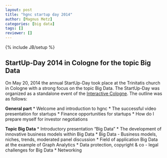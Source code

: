 ```yaml
---
layout: post
title: "hgnc startup day 2014"
author: [Magnus Metz]
categories: [big data]
tags: []
reviewer: []
---
```

{% include JB/setup %}

## StartUp-Day 2014 in Cologne for the topic Big Data
On May 20, 2014 the annual StartUp-Day took place at the Trinitatis church in Cologne with a strong focus on the topic Big Data. The StartUp-Day was organized as a standalone event of the [Interactive Cologne](http://2014.interactive-cologne.com/). The outline was as follows:

**General part**
* Welcome and introduction to hgnc
* The successful video presentation for startups
* Finance opportunities for startups
* How do I prepare myself for investor negotiations

**Topic Big Data**
* Introductory presentation "Big Data"
* The development of innovative business models within Big Data
* Big Data - Business models, niches, trends, moderated panel discussion
* Field of application Big Data at the example of Graph Analytics
* Data protection, copyright & co - legal challenges for Big Data
* Networking

